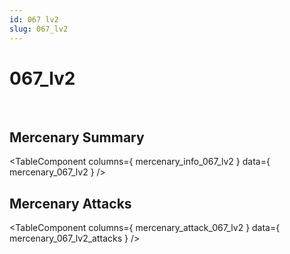 ```yaml
---
id: 067 lv2
slug: 067_lv2
---
```



# 067_lv2

<div style = {{ display: "flex" }}>
    <Image img={require('@site/static/img/mercenaries/illust/thum_char_view_n_067.jpg')}/>
    <Image img={require('@site/static/img/mercenaries/illust/thum_char_view_o_067.jpg')}/>
</div>

## Mercenary Summary

<TableComponent
  columns={ mercenary_info_067_lv2 }
  data={ mercenary_067_lv2 }
/>

## Mercenary Attacks

<TableComponent
  columns={ mercenary_attack_067_lv2 }
  data={ mercenary_067_lv2_attacks }
/>